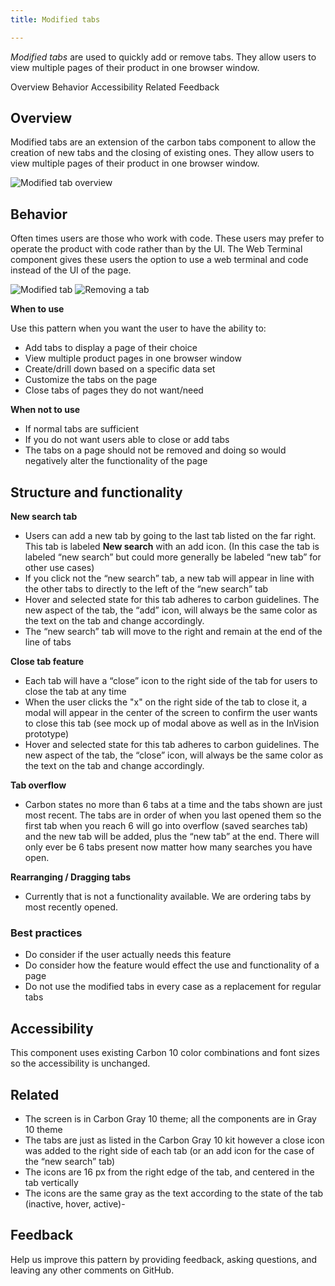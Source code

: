 ```yaml
---
title: Modified tabs

---
```


<PageDescription>

_Modified tabs_ are used to quickly add or remove tabs. They allow users to view multiple pages of their product in one browser window.

</PageDescription>

<AnchorLinks>
  <AnchorLink>Overview</AnchorLink>
  <AnchorLink>Behavior</AnchorLink>
  <AnchorLink>Accessibility</AnchorLink>
  <AnchorLink>Related</AnchorLink>
  <AnchorLink>Feedback</AnchorLink>
</AnchorLinks>


## Overview

Modified tabs are an extension of the carbon tabs component to allow the creation of new tabs and the closing of existing ones. They allow users to view multiple pages of their product in one browser window.

![Modified tab overview](images/ModifiedTab.png)

## Behavior

Often times users are those who work with code. These users may prefer to operate the product with code rather than by the UI. The Web Terminal component gives these users the option to use a web terminal and code instead of the UI of the page.

![Modified tab](images/TabsCloseUp.png)
![Removing a tab](images/ClosingTab.jpeg)

**When to use**

Use this pattern when you want the user to have the ability to:

- Add tabs to display a page of their choice
- View multiple product pages in one browser window
- Create/drill down based on a specific data set
- Customize the tabs on the page
- Close tabs of pages they do not want/need

**When not to use**

- If normal tabs are sufficient
- If you do not want users able to close or add tabs
- The tabs on a page should not be removed and doing so would negatively alter the functionality of the page

## Structure and functionality 

**New search tab**

- Users can add a new tab by going to the last tab listed on the far right. This tab is labeled **New search** with an add icon. (In this case the tab is labeled “new search” but could more generally be labeled “new tab” for other use cases)
- If you click not the “new search” tab, a new tab will appear in line with the other tabs to directly to the left of the “new search” tab
- Hover and selected state for this tab adheres to carbon guidelines. The new aspect of the tab, the “add” icon, will always be the same color as the text on the tab and change accordingly.
- The “new search” tab will move to the right and remain at the end of the line of tabs

**Close tab feature**

- Each tab will have a “close” icon to the right side of the tab for users to close the tab at any time
- When the user clicks the "x" on the right side of the tab to close it, a modal will appear in the center of the screen to confirm the user wants to close this tab (see mock up of modal above as well as in the InVision prototype)
- Hover and selected state for this tab adheres to carbon guidelines. The new aspect of the tab, the “close” icon, will always be the same color as the text on the tab and change accordingly.

**Tab overflow**

- Carbon states no more than 6 tabs at a time and the tabs shown are just most recent. The tabs are in order of when you last opened them so the first tab when you reach 6 will go into overflow (saved searches tab) and the new tab will be added, plus the “new tab” at the end. There will only ever be 6 tabs present now matter how many searches you have open.

**Rearranging / Dragging tabs**

- Currently that is not a functionality available. We are ordering tabs by most recently opened.

### Best practices

- Do consider if the user actually needs this feature
- Do consider how the feature would effect the use and functionality of a page
- Do not use the modified tabs in every case as a replacement for regular tabs

## Accessibility

This component uses existing Carbon 10 color combinations and font sizes so the accessibility is unchanged.

## Related

- The screen is in Carbon Gray 10 theme; all the components are in Gray 10 theme
- The tabs are just as listed in the Carbon Gray 10 kit however a close icon was added to the right side of each tab (or an add icon for the case of the “new search” tab)
- The icons are 16 px from the right edge of the tab, and centered in the tab vertically
- The icons are the same gray as the text according to the state of the tab (inactive, hover, active)- 

## Feedback

Help us improve this pattern by providing feedback, asking questions, and leaving any other comments on GitHub.
